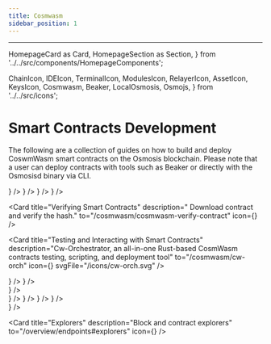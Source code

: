 ```yaml
---
title: Cosmwasm
sidebar_position: 1
---
```

---
  HomepageCard as Card,
  HomepageSection as Section,
} from '../../src/components/HomepageComponents';

  ChainIcon,
  IDEIcon,
  TerminalIcon,
  ModulesIcon,
  RelayerIcon,
  AssetIcon,
  KeysIcon,
  Cosmwasm,
  Beaker,
  LocalOsmosis,
  Osmojs,
} from '../../src/icons';

# Smart Contracts Development

The following are a collection of guides on how to build and deploy CoswmWasm smart contracts on the Osmosis blockchain. Please note that a user can deploy contracts with tools such as Beaker or directly with the Osmosisd binary via CLI. 

<Section title="Guides" id="web-sdks" hasSubSections >

   <Section>
    <Card
    title="CosmWasm on LocalOsmosis"
    description=" Compile, upload and interact with a contract with LocalOsmosis."
    to="/cosmwasm/local/localosmosis"
    icon={<Cosmwasm />}
  />
    <Card
    title=" Deploy Cosmwasm Contracts to Testnet"
    description=" Deploying contracts to testnet via osmosisd binary"
    to="/cosmwasm/testnet/cosmwasm-deployment"
    icon={<Cosmwasm />}
  />
    <Card
    title=" Submit a CosmWasm Governance Proposal"
    description="  Example on how submit a CosmWasm binary proposal."
    to="/cosmwasm/local/submit-wasm-proposal"
    icon={<Cosmwasm />}
  />
    <Card
    title=" Deploy Cosmwasm Contracts to Testnet with Beaker"
    description=" Deploying contracts to testnet with Beaker"
    to="/cosmwasm/testnet/cosmwasm-beaker"
    icon={<Cosmwasm />}
  />
 
  <Card
    title="Verifying Smart Contracts"
    description=" Download contract and verify the hash."
    to="/cosmwasm/cosmwasm-verify-contract"
    icon={<Cosmwasm />}
  />


  <Card
    title="Testing and Interacting with Smart Contracts"
    description="Cw-Orchestrator, an all-in-one Rust-based CosmWasm contracts testing, scripting, and deployment tool"
    to="/cosmwasm/cw-orch"
    icon={<Cosmwasm />}
    svgFile="/icons/cw-orch.svg"
  />
 
  </Section>

  </Section>


<Section title="Resources" id="web-sdks" hasSubSections >
   <Section>
    <Card
    title="Osmosis Contract List"
    description="Repository contains a list of all approved code IDs to Osmosis"
    to="https://github.com/osmosis-labs/contract-list"
    icon={<Cosmwasm />}
  />
    <Card
    title="Your first contract"
    description=" Official CosmWasm Documentation"
    to="https://docs.cosmwasm.com/docs/1.0/getting-started/intro"
    icon={<Cosmwasm />}
  />
    </Section>
  </Section>


<Section title="Front-end Development" id="web-sdks" hasSubSections >
   <Section>
    <Card
    title=" Cosmwasm & Javascript"
    description="Interacting via JavaScript runtimes such as Node.js and the browser."
    to="/cosmwasm/javascript"
    icon={<Cosmwasm />}
  />
    </Section>
  </Section>


<Section title="Tools" id="web-sdks" hasSubSections >
   <Section>
    <Card
    title="Beaker"
    description="Easy to scaffold a new cosmwasm app."
    to="/beaker"
    icon={<Beaker />}
  />
    <Card
    title="LocalOsmosis"
    description="Run Osmosis locally"
    to="/localosmosis"
    icon={<LocalOsmosis />}
  />
<Card
    title="OsmoJs"
    description="Osmosis JS Stargate Client"
    to="/osmojs"
    icon={<Osmojs />}
  />
<Card
    title="Osmosisd CLI"
    description="Learn how to interact with Osmosis via the CLI"
    to="/osmosis-core/osmosisd"
    icon={<TerminalIcon />}
  />
    </Section>
  </Section>
 


<Section title="Networks" id="web-sdks" hasSubSections >
   <Section>
    <Card
    title="Public endpoints"
    description="Official and third party API endpoints."
    to="/overview/endpoints"
    icon={<KeysIcon />}
  />

<Card
    title="Explorers"
    description="Block and contract explorers"
    to="/overview/endpoints#explorers"
    icon={<KeysIcon />}
  />

</Section>
</Section>
